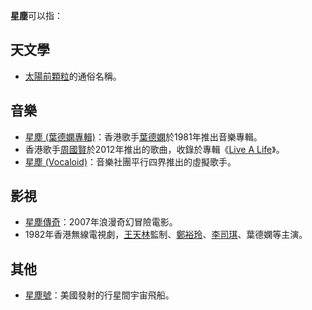 '''星塵'''可以指：

==天文學==
*[[太陽前顆粒|太陽前顆粒]]的通俗名稱。

==音樂==
*[[星塵_(葉德嫻專輯)|星塵 (葉德嫻專輯)]]：香港歌手[[葉德嫻|葉德嫻]]於1981年推出音樂專輯。
*香港歌手[[周國賢|周國賢]]於2012年推出的歌曲，收錄於專輯《[[Live_A_Life|Live A Life]]》。
*[[星塵_(Vocaloid)|星塵 (Vocaloid)]]：音樂社團平行四界推出的虛擬歌手。

==影視==
*[[星塵傳奇|星塵傳奇]]：2007年浪漫奇幻冒險電影。
*1982年香港無線電視劇，[[王天林|王天林]]監制、[[鄭裕玲|鄭裕玲]]、[[李司棋|李司琪]]、葉德嫻等主演。

==其他==
* [[星塵號|星塵號]]：美國發射的行星間宇宙飛船。

{{disambig|cat=二字消歧义}}